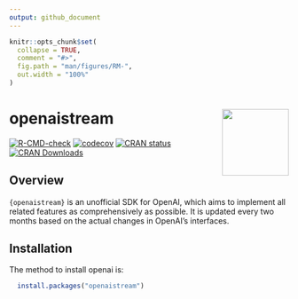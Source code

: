 ```yaml
---
output: github_document
---
```


```r
knitr::opts_chunk$set(
  collapse = TRUE,
  comment = "#>",
  fig.path = "man/figures/RM-",
  out.width = "100%"
)
```
# openaistream <img src="man/figures/logo.png" align="right" width="120"/>

<!-- badges: start -->
[![R-CMD-check](https://github.com/libingfei/openaistream/actions/workflows/R-CMD-check.yaml/badge.svg)](https://github.com/libingfei/openaistream/actions/workflows/R-CMD-check.yaml)
[![codecov](https://codecov.io/gh/libingfei/openaistream/graph/badge.svg?token=G8AXF6F4BC)](https://codecov.io/gh/libingfei/openaistream)
[![CRAN status](https://www.r-pkg.org/badges/version/openaistream)](https://CRAN.R-project.org/package=openaistream)
[![CRAN Downloads](https://cranlogs.r-pkg.org/badges/grand-total/openaistream?color=brightgreen)](https://cranlogs.r-pkg.org/badges/grand-total/openaistream?color=brightgreen)
<!-- badges: end -->

## Overview 

`{openaistream}` is an unofficial SDK for OpenAI, which aims to implement all related features as comprehensively as possible. It is updated every two months based on the actual changes in OpenAI's interfaces.

## Installation 

The method to install openai is: 

```r
  install.packages("openaistream")
```
